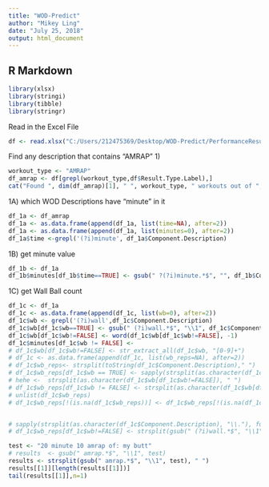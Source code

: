 ---
title: "WOD-Predict"
author: "Mikey Ling"
date: "July 25, 2018"
output: html_document
---

## R Markdown

```{r}
library(xlsx)
library(stringi)
library(tibble)
library(stringr)
```

Read in the Excel File
```{r}
df <- read.xlsx("C:/Users/212475369/Desktop/WOD-Predict/PerformanceResultsMetcons.xlsx",1)
```

Find any description that contains "AMRAP"
1)
```{r}
workout_type <- "AMRAP"
df_amrap <- df[grepl(workout_type,df$Result.Type.Label),]
cat("Found ", dim(df_amrap)[1], " ", workout_type, " workouts out of ", dim(df)[1], " total workouts", end="\n", file="")
```

1A) which WOD Descriptions have "minute" in it
```{r}
df_1a <- df_amrap
df_1a <- as.data.frame(append(df_1a, list(time=NA), after=2))
df_1a <- as.data.frame(append(df_1a, list(minutes=0), after=2))
df_1a$time <-grepl('(?i)minute', df_1a$Component.Description)

```

1B) get minute value
```{r}
df_1b <- df_1a
df_1b$minutes[df_1b$time==TRUE] <- gsub(" ?(?i)minute.*$", "", df_1b$Component.Description[df_1a$time==TRUE])
```

1C) get Wall Ball count 
```{r}
df_1c <- df_1a
df_1c <- as.data.frame(append(df_1c, list(wb=0), after=2))
df_1c$wb <- grepl('(?i)wall',df_1c$Component.Description)
df_1c$wb[df_1c$wb==TRUE] <- gsub(" (?i)wall.*$", "\\1", df_1c$Component.Description[df_1c$wb==TRUE])
df_1c$wb[df_1c$wb!=FALSE] <- word(df_1c$wb[df_1c$wb!=FALSE], -1)
df_1c$minutes[df_1c$wb != FALSE] <-
# df_1c$wb[df_1c$wb!=FALSE] <- str_extract_all(df_1c$wb, "[0-9]+")
# df_1c <- as.data.frame(append(df_1c, list(wb_reps=NA), after=2))
# df_1c$wb_reps<- strsplit(toString(df_1c$Component.Description)," ")
# df_1c$wb_reps[df_1c$wb == TRUE] <- sapply(strsplit(as.character(df_1c$Component.Description[df_1c$wb==TRUE]), "\\."), function(x) x[[1]])
# hehe <-  strsplit(as.character(df_1c$wb[df_1c$wb!=FALSE]), " ")
# df_1c$wb_reps[df_1c$wb != FALSE] <- strsplit(as.character(df_1c$wb[df_1c$wb!=FALSE]), " ")
# unlist(df_1c$wb_reps)
# df_1c$wb_reps[!(is.na(df_1c$wb_reps))] <- df_1c$wb_reps[!(is.na(df_1c$wb_reps))]


# sapply(strsplit(as.character(df_1c$Component.Description), "\\."), function(x) x[[1]])
# df_1c$wb_reps[df_1c$wb!=FALSE] <- strsplit(gsub(" (?i)wall.*$", "\\1", df_1c$Component.Description[df_1c$wb!=FALSE])," ")
```

```{r}
test <- "20 minute 10 amrap of: my butt"
# results  <- gsub(" amrap.*$", "\\1", test)
results <- strsplit(gsub(" amrap.*$", "\\1", test), " ")
results[[1]][length(results[[1]])]
tail(results[[1]],n=1)
```

